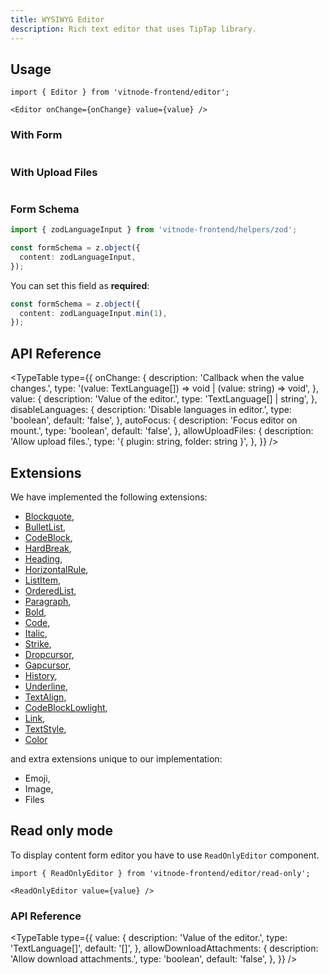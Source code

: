 ```yaml
---
title: WYSIWYG Editor
description: Rich text editor that uses TipTap library.
---
```


## Usage

```tsx
import { Editor } from 'vitnode-frontend/editor';
```

```tsx
<Editor onChange={onChange} value={value} />
```

### With Form

```tsx

```

### With Upload Files

```tsx

```

### Form Schema

```ts {1, 4}
import { zodLanguageInput } from 'vitnode-frontend/helpers/zod';

const formSchema = z.object({
  content: zodLanguageInput,
});
```

You can set this field as **required**:

```ts
const formSchema = z.object({
  content: zodLanguageInput.min(1),
});
```

## API Reference


<TypeTable
  type={{
    onChange: {
      description: 'Callback when the value changes.',
      type: '(value: TextLanguage[]) => void | (value: string) => void',
    },
    value: {
      description: 'Value of the editor.',
      type: 'TextLanguage[] | string',
    },
    disableLanguages: {
      description: 'Disable languages in editor.',
      type: 'boolean',
      default: 'false',
    },
    autoFocus: {
      description: 'Focus editor on mount.',
      type: 'boolean',
      default: 'false',
    },
    allowUploadFiles: {
      description: 'Allow upload files.',
      type: '{ plugin: string, folder: string }',
    },
  }}
/>

## Extensions

We have implemented the following extensions:

- [Blockquote](https://tiptap.dev/docs/editor/api/nodes/blockquote),
- [BulletList](https://tiptap.dev/docs/editor/api/nodes/bullet-list),
- [CodeBlock](https://tiptap.dev/docs/editor/api/nodes/code-block),
- [HardBreak](https://tiptap.dev/docs/editor/api/nodes/hard-break),
- [Heading](https://tiptap.dev/docs/editor/api/nodes/heading),
- [HorizontalRule](https://tiptap.dev/docs/editor/api/nodes/horizontal-rule),
- [ListItem](https://tiptap.dev/docs/editor/api/nodes/list-item),
- [OrderedList](https://tiptap.dev/docs/editor/api/nodes/ordered-list),
- [Paragraph](https://tiptap.dev/docs/editor/api/nodes/paragraph),
- [Bold](https://tiptap.dev/docs/editor/api/marks/bold),
- [Code](https://tiptap.dev/docs/editor/api/marks/code),
- [Italic](https://tiptap.dev/docs/editor/api/marks/italic),
- [Strike](https://tiptap.dev/docs/editor/api/marks/strike),
- [Dropcursor](https://tiptap.dev/docs/editor/api/extensions/dropcursor),
- [Gapcursor](https://tiptap.dev/docs/editor/api/extensions/gapcursor),
- [History](https://tiptap.dev/docs/editor/api/extensions/history),
- [Underline](https://tiptap.dev/docs/editor/api/marks/underline),
- [TextAlign](https://tiptap.dev/docs/editor/api/extensions/text-align),
- [CodeBlockLowlight](https://tiptap.dev/docs/editor/api/nodes/code-block-lowlight),
- [Link](https://tiptap.dev/docs/editor/api/marks/link),
- [TextStyle](https://tiptap.dev/docs/editor/api/marks/text-style),
- [Color](https://tiptap.dev/docs/editor/api/extensions/color)

and extra extensions unique to our implementation:

- Emoji,
- Image,
- Files

## Read only mode

To display content form editor you have to use `ReadOnlyEditor` component.

```tsx
import { ReadOnlyEditor } from 'vitnode-frontend/editor/read-only';
```

```tsx
<ReadOnlyEditor value={value} />
```

### API Reference

<TypeTable
  type={{
    value: {
      description: 'Value of the editor.',
      type: 'TextLanguage[]',
      default: '[]',
    },
    allowDownloadAttachments: {
      description: 'Allow download attachments.',
      type: 'boolean',
      default: 'false',
    },
  }}
/>
